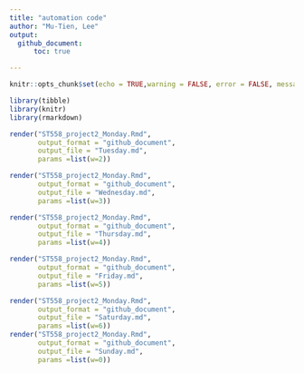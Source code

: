 ```yaml
---
title: "automation code"
author: "Mu-Tien, Lee"
output: 
  github_document:
      toc: true

---
```

```r
knitr::opts_chunk$set(echo = TRUE,warning = FALSE, error = FALSE, message=FALSE)
```

```r
library(tibble)
library(knitr)
library(rmarkdown)

```

```r
render("ST558_project2_Monday.Rmd",
       output_format = "github_document",
       output_file = "Tuesday.md",
       params =list(w=2))

render("ST558_project2_Monday.Rmd",
       output_format = "github_document",
       output_file = "Wednesday.md",
       params =list(w=3))

render("ST558_project2_Monday.Rmd",
       output_format = "github_document",
       output_file = "Thursday.md",
       params =list(w=4))

render("ST558_project2_Monday.Rmd",
       output_format = "github_document",
       output_file = "Friday.md",
       params =list(w=5))

render("ST558_project2_Monday.Rmd",
       output_format = "github_document",
       output_file = "Saturday.md",
       params =list(w=6))
render("ST558_project2_Monday.Rmd",
       output_format = "github_document",
       output_file = "Sunday.md",
       params =list(w=0))
```


